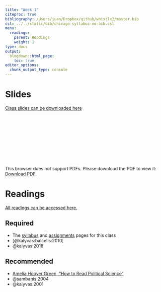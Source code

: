 ```yaml
---
title: "Week 1"
citeproc: true
bibliography: /Users/juan/Dropbox/github/whistle2/master.bib
csl: ../../static/bib/chicago-syllabus-no-bib.csl
menu: 
  readings:
    parent: Readings
    weight: 1
type: docs
output:
  blogdown::html_page:
    toc: true
editor_options: 
  chunk_output_type: console
---
```




# Slides


[Class slides can be downloaded here](../../files/slides/01-civwar.pdf)

<object data="../../files/slides/01-civwar.pdf" type="application/pdf" width="700px" height="700px">
    <embed src="../../files/slides/01-civwar.pdf">
        <p>This browser does not support PDFs. Please download the PDF to view it: <a href="../../files/slides/01-civwar.pdf">Download PDF</a>.</p>
    </embed>
</object>

# Readings

[All readings can be accessed here.](https://www.dropbox.com/sh/pide0ytvjrnbp0q/AADaIbprAmBQERw4UwWleAVba?dl=0)


## Required

- The [syllabus](/syllabus/) and [assignments](/assignment/) pages for this class
- [@kalyvas:balcells:2010]
- @kalyvas:2018


## Recommended

- [Amelia Hoover Green, "How to Read Political Science"](/files/amelia-green-how-to-read.pdf)
- @sambanis:2004
- @kalyvas:2001
